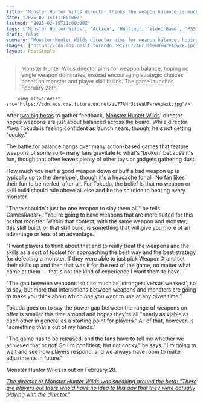 ```yaml
---
title: "Monster Hunter Wilds director thinks the weapon balance is much closer this time: 'They're all hopefully nearly as viable as each other,' but he's 'confident, not cocky'"
date: "2025-02-15T11:00:00Z"
lastmod: "2025-02-15T11:00:00Z"
tags: ['Monster Hunter Wilds', 'Action', 'Hunting', 'Video Game', 'PS5', 'Xbox', 'PC']
draft: false
summary: "Monster Hunter Wilds director aims for weapon balance, hoping no single weapon dominates, instead encouraging strategic choices based on monster and player skill builds.  The game launches February 28th."
images: ["https://cdn.mos.cms.futurecdn.net/iL77AHrJiieuUFwreApwxk.jpg"]
layout: PostSimple
---
```

> Monster Hunter Wilds director aims for weapon balance, hoping no single weapon dominates, instead encouraging strategic choices based on monster and player skill builds.  The game launches February 28th.


        <img alt="Cover" src="https://cdn.mos.cms.futurecdn.net/iL77AHrJiieuUFwreApwxk.jpg"/>
        
After [two big betas](https://www.gamesradar.com/games/monster-hunter/i-went-all-the-way-to-japan-to-ask-the-monster-hunter-wilds-devs-what-the-heck-theyve-done-to-my-favorite-weapon-and-what-do-you-know-they-were-prepared/) to gather feedback, [Monster Hunter Wilds](https://www.gamesradar.com/games/monster-hunter/monster-hunter-wilds-guide/)' director hopes weapons are just about balanced across the board. While director Yuya Tokuda is feeling confident as launch nears, though, he's not getting "cocky."

The battle for balance hangs over many action-based games that feature weapons of some sort– many fans gravitate to what's 'broken' because it's fun, though that often leaves plenty of other toys or gadgets gathering dust.

How much you nerf a good weapon down or buff a bad weapon up is typically up to the developer, though it's a headache for all. No fan likes their fun to be nerfed, after all. For Tokuda, the belief is that no weapon or skill build should rule above all else and be the solution to beating every monster.

"There shouldn't just be one weapon to slay them all," he tells GamesRadar+. "You're going to have weapons that are more suited for this or that monster. Within that context, with the same weapon and monster, this skill build, or that skill build, is something that will give you more of an advantage or less of an advantage.

"I want players to think about that and to really treat the weapons and the skills as a sort of toolset for approaching the best way and the best strategy for defeating a monster. If they were able to just pick Weapon X and set their skills up and then that was it for the rest of the game, no matter what came at them –– that's not the kind of experience I want them to have.

"The gap between weapons isn't so much as 'strongest versus weakest', so to say, but more that interactions between weapons and monsters are going to make you think about which one you want to use at any given time."

Tokuda goes on to say the power gap between the range of weapons on offer is smaller this time around and hopes they're all "nearly as viable as each other in general as a starting point for players." All of that, however, is "something that's out of my hands."

"The game has to be released, and the fans have to tell me whether we achieved that or not! So I'm confident, but not cocky," he says. "I'm going to wait and see how players respond, and we always have room to make adjustments in future."

Monster Hunter Wilds is out on February 28.

[<em>The director of Monster Hunter Wilds was sneaking around the beta: "There are players out there who'd have no idea to this day that they were actually playing with the director."</em>](https://www.gamesradar.com/games/monster-hunter/the-director-of-monster-hunter-wilds-was-sneaking-around-the-beta-there-are-players-out-there-whod-have-no-idea-to-this-day-that-they-were-actually-playing-with-the-director/)
        